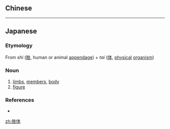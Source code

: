 {{also|肢體}}
==Chinese==
{{zh-see|肢體}}

----

==Japanese==
{{ja-kanjitab|し|たい|yomi=on}}

===Etymology===
From ''shi'' ([[肢]], human or animal [[appendage]]) + ''tai'' ([[体]], [[physical]] [[organism]])

===Noun===
{{ja-noun|したい}}
# [[limb]]s, [[member]]s, [[body]]
# [[figure]]

===References===
* {{R:Shogakukan}}

[[zh:肢体]]